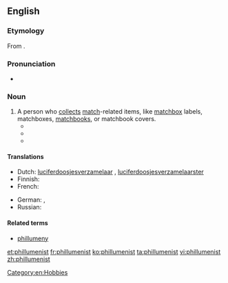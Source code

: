 {{also|Phillumenist}}
==English==
{{was wotd|2012|March|7}}

===Etymology===
From {{prefix|phil| |lang=en|t1=love of}} {{etyl|la|en}} {{term|lumen||light|lang=la}} {{suffix||ist}}.

===Pronunciation===
* {{IPA|/fɪˈluːmənɪst/|lang=en}}

===Noun===
{{en-noun}}

# A person who [[collect]]s [[match]]-related items, like [[matchbox]] labels, matchboxes, [[matchbook]]s, or matchbook covers.
#* {{quote-magazine
    | year = 1948
    | month = May
    | title = I am a '''Phillumenist''': Match-Box Labels as a Hobby
    | first = A. J.
    | last = Cruse
    | magazine = [[w:Chambers's Edinburgh Journal|Chambers's Journal]]
    | page = 238
    | url = http://books.google.com/books?id=KfwhAQAAMAAJ&dq=phillumenist
    | passage = {{smallcaps|There}} is a new and happy breed, the '''Phillumenists''', better known as Match-box Label collectors.
}}
#* {{quote-book
    | year = 1984
    | title = Pop Culture Mania: Collecting 20th-Century Americana for Fun and Profit
    | first = Stephen
    | last = Hughes
    | publisher = McGraw-Hill
    | location = New York
    | isbn = 9780070311145
    | ol = 9249899M
    | page = 207
    | url = http://books.google.com/books?id=FXwsAQAAIAAJ&dq=phillumenist
    | passage = To be a real '''phillumenist''', however, requires that one take his assorted books and "shuck" them, "press" them, and then categorize them according to ''subject'', ''era'', ''size'', and ''maker''.
}}
#* {{quote-video
    | date = 2012-01-23
    | title = [[w:Alcatraz (TV series)|Alcatraz]]
    | episode = Kit Nelson
    | people = Jonny Coyne
    | role = Edwin James
    | season = 1
    | number = 3
    | at = 30:10
    | passage = This matchbox is a Swedish safety match from the Jönköping match factory. It's manufactured in 1858, just in time for the American Civil War. I like it very much. I guess that makes me something of a '''phillumenist'''.
}}

====Translations====
{{trans-top|collector}}
* Dutch: [[luciferdoosjesverzamelaar]] {{m}}, [[luciferdoosjesverzamelaarster]] {{f}}
* Finnish: {{t-|fi|fillumenisti}}
* French: {{t+|fr|philuméniste}}
{{trans-mid}}
* German: {{t+|de|Phillumenist|m}}, {{t+|de|Phillumenistin|f}}
* Russian: {{t+|ru|филуменист|sc=Cyrl}}
{{trans-bottom}}

====Related terms====
* [[phillumeny]]

[[Category:en:Hobbies]]

[[et:phillumenist]]
[[fr:phillumenist]]
[[ko:phillumenist]]
[[ta:phillumenist]]
[[vi:phillumenist]]
[[zh:phillumenist]]